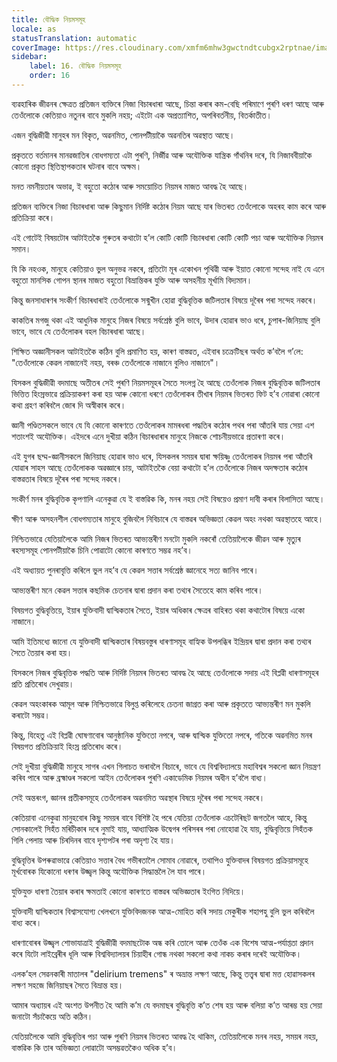 ```yaml
---
title: বৌদ্ধিক নিয়মসমূহ
locale: as
statusTranslation: automatic
coverImage: https://res.cloudinary.com/xmfm6mhw3gwctndtcubgx2rptnae/image/upload/v1741354419/small_cover_la_gran_rebelion_28716e29d2.webp
sidebar:
    label: 16. বৌদ্ধিক নিয়মসমূহ
    order: 16
---
```

ব্যৱহাৰিক জীৱনৰ ক্ষেত্ৰত প্ৰতিজন ব্যক্তিৰে নিজা বিচাৰধাৰা আছে, চিন্তা কৰাৰ কম-বেছি পৰিমাণে পুৰণি ধৰণ আছে আৰু তেওঁলোকে কেতিয়াও নতুনৰ বাবে মুকলি নহয়; এইটো এক অপ্ৰত্যাশিত, অপৰিবৰ্তনীয়, বিতৰ্কাতীত।

এজন বুদ্ধিজীৱী মানুহৰ মন বিকৃত, অৱনমিত, পোনপটীয়াকৈ অৱনতিৰ অৱস্থাত আছে।

প্ৰকৃততে বৰ্তমানৰ মানৱজাতিৰ বোধগম্যতা এটা পুৰণি, নিৰ্জীৱ আৰু অযৌক্তিক যান্ত্ৰিক গাঁথনিৰ দৰে, যি নিজাববীয়াকৈ কোনো প্ৰকৃত স্থিতিস্থাপকতাৰ ঘটনাৰ বাবে অক্ষম।

মনত নমনীয়তাৰ অভাৱ, ই বহুতো কঠোৰ আৰু সময়োচিত নিয়মৰ মাজত আবদ্ধ হৈ আছে।

প্ৰতিজন ব্যক্তিৰে নিজা বিচাৰধাৰা আৰু কিছুমান নিৰ্দিষ্ট কঠোৰ নিয়ম আছে যাৰ ভিতৰত তেওঁলোকে অহৰহ কাম কৰে আৰু প্ৰতিক্ৰিয়া কৰে।

এই গোটেই বিষয়টোৰ আটাইতকৈ গুৰুতৰ কথাটো হ’ল কোটি কোটি বিচাৰধাৰা কোটি কোটি পচা আৰু অযৌক্তিক নিয়মৰ সমান।

যি কি নহওক, মানুহে কেতিয়াও ভুল অনুভৱ নকৰে, প্ৰতিটো মূৰ একোখন পৃথিৱী আৰু ইয়াত কোনো সন্দেহ নাই যে এনে বহুতো মানসিক গোপন স্থানৰ মাজত বহুতো বিভ্ৰান্তিকৰ যুক্তি আৰু অসহনীয় মূৰ্খামি বিদ্যমান।

কিন্তু জনসাধাৰণৰ সংকীৰ্ণ বিচাৰধাৰাই তেওঁলোকে সন্মুখীন হোৱা বুদ্ধিবৃত্তিক জটিলতাৰ বিষয়ে দূৰৈৰ পৰা সন্দেহ নকৰে।

কাকতিৰ মগজু থকা এই আধুনিক মানুহে নিজৰ বিষয়ে সৰ্বশ্ৰেষ্ঠ বুলি ভাবে, উদাৰ হোৱাৰ ভাও ধৰে, চুপাৰ-জিনিয়াছ বুলি ভাবে, ভাবে যে তেওঁলোকৰ বহল বিচাৰধাৰা আছে।

শিক্ষিত অজ্ঞানীসকল আটাইতকৈ কঠিন বুলি প্ৰমাণিত হয়, কাৰণ বাস্তৱত, এইবাৰ চক্ৰেটিছৰ অৰ্থত ক’বলৈ গ’লে: "তেওঁলোকে কেৱল নাজানেই নহয়, বৰঞ্চ তেওঁলোকে নাজানে বুলিও নাজানে"।

যিসকল বুদ্ধিজীৱী বদমাছে অতীতৰ সেই পুৰণি নিয়মসমূহৰ সৈতে সংলগ্ন হৈ আছে তেওঁলোক নিজৰ বুদ্ধিবৃত্তিক জটিলতাৰ ভিত্তিত হিংস্ৰভাৱে প্ৰক্ৰিয়াকৰণ কৰা হয় আৰু কোনো ধৰণে তেওঁলোকৰ তীখাৰ নিয়মৰ ভিতৰত ফিট হ’ব নোৱাৰা কোনো কথা গ্ৰহণ কৰিবলৈ জোৰ দি অস্বীকাৰ কৰে।

জ্ঞানী পণ্ডিতসকলে ভাবে যে যি কোনো কাৰণতে তেওঁলোকৰ মামৰধৰা পদ্ধতিৰ কঠোৰ পথৰ পৰা আঁতৰি যায় সেয়া এশ শতাংশই অযৌক্তিক। এইদৰে এনে দুখীয়া কঠিন বিচাৰধাৰাৰ মানুহে নিজকে শোচনীয়ভাৱে প্ৰতাৰণা কৰে।

এই যুগৰ ছদ্ম-জ্ঞানীসকলে জিনিয়াছ হোৱাৰ ভাও ধৰে, যিসকলৰ সময়ৰ দ্বাৰা ক্ষয়িষ্ণু তেওঁলোকৰ নিয়মৰ পৰা আঁতৰি যোৱাৰ সাহস আছে তেওঁলোকক অৱজ্ঞাৰে চায়, আটাইতকৈ বেয়া কথাটো হ’ল তেওঁলোকে নিজৰ অদক্ষতাৰ কঠোৰ বাস্তৱতাৰ বিষয়ে দূৰৈৰ পৰা সন্দেহ নকৰে।

সংকীৰ্ণ মনৰ বুদ্ধিবৃত্তিক কৃপণালি এনেকুৱা যে ই বাস্তৱিক কি, মনৰ নহয় সেই বিষয়েও প্ৰমাণ দাবী কৰাৰ বিলাসিতা আছে।

ক্ষীণ আৰু অসহনশীল বোধগম্যতাৰ মানুহে বুজিবলৈ নিবিচাৰে যে বাস্তৱৰ অভিজ্ঞতা কেৱল অহং নথকা অৱস্থাতহে আহে।

নিশ্চিতভাৱে যেতিয়ালৈকে আমি নিজৰ ভিতৰত আভ্যন্তৰীণ মনটো মুকলি নকৰোঁ তেতিয়ালৈকে জীৱন আৰু মৃত্যুৰ ৰহস্যসমূহ পোনপটীয়াকৈ চিনি পোৱাটো কোনো কাৰণতে সম্ভৱ নহ’ব।

এই অধ্যায়ত পুনৰাবৃত্তি কৰিলে ভুল নহ’ব যে কেৱল সত্তাৰ সৰ্বশ্ৰেষ্ঠ জ্ঞানেহে সত্য জানিব পাৰে।

আভ্যন্তৰীণ মনে কেৱল সত্তাৰ কছমিক চেতনাৰ দ্বাৰা প্ৰদান কৰা তথ্যৰ সৈতেহে কাম কৰিব পাৰে।

বিষয়গত বুদ্ধিবৃত্তিয়ে, ইয়াৰ যুক্তিবাদী দ্বান্দ্বিকতাৰ সৈতে, ইয়াৰ অধিকাৰ ক্ষেত্ৰৰ বাহিৰত থকা কথাটোৰ বিষয়ে একো নাজানে।

আমি ইতিমধ্যে জানো যে যুক্তিবাদী দ্বান্দ্বিকতাৰ বিষয়বস্তুৰ ধাৰণাসমূহ বাহ্যিক উপলব্ধিৰ ইন্দ্ৰিয়ৰ দ্বাৰা প্ৰদান কৰা তথ্যৰ সৈতে তৈয়াৰ কৰা হয়।

যিসকলে নিজৰ বুদ্ধিবৃত্তিক পদ্ধতি আৰু নিৰ্দিষ্ট নিয়মৰ ভিতৰত আবদ্ধ হৈ আছে তেওঁলোকে সদায় এই বিপ্লৱী ধাৰণাসমূহৰ প্ৰতি প্ৰতিৰোধ দেখুৱায়।

কেৱল অহংকাৰক আমূল আৰু নিশ্চিতভাৱে বিলুপ্ত কৰিলেহে চেতনা জাগ্ৰত কৰা আৰু প্ৰকৃততে আভ্যন্তৰীণ মন মুকলি কৰাটো সম্ভৱ।

কিন্তু, যিহেতু এই বিপ্লৱী ঘোষণাবোৰ আনুষ্ঠানিক যুক্তিতো নপৰে, আৰু দ্বান্দ্বিক যুক্তিতো নপৰে, গতিকে অৱনমিত মনৰ বিষয়গত প্ৰতিক্ৰিয়াই হিংস্ৰ প্ৰতিৰোধ কৰে।

সেই দুখীয়া বুদ্ধিজীৱী মানুহে সাগৰ এখন গিলাচত ভৰাবলৈ বিচাৰে, ভাবে যে বিশ্ববিদ্যালয়ে মহাবিশ্বৰ সকলো জ্ঞান নিয়ন্ত্ৰণ কৰিব পাৰে আৰু ব্ৰহ্মাণ্ডৰ সকলো আইন তেওঁলোকৰ পুৰণি একাডেমিক নিয়মৰ অধীন হ’বলৈ বাধ্য।

সেই অন্তৰংগ, জ্ঞানৰ প্ৰতীকসমূহে তেওঁলোকৰ অৱনমিত অৱস্থাৰ বিষয়ে দূৰৈৰ পৰা সন্দেহ নকৰে।

কেতিয়াবা এনেকুৱা মানুহবোৰ কিছু সময়ৰ বাবে বিশিষ্ট হৈ পৰে যেতিয়া তেওঁলোক এচটেৰিছট জগতলৈ আহে, কিন্তু সোনকালেই সিহঁত মৰিচীকাৰ দৰে নুমাই যায়, আধ্যাত্মিক উদ্বেগৰ পৰিসৰৰ পৰা নোহোৱা হৈ যায়, বুদ্ধিবৃত্তিয়ে সিহঁতক গিলি পেলায় আৰু চিৰদিনৰ বাবে দৃশ্যপটৰ পৰা অদৃশ্য হৈ যায়।

বুদ্ধিবৃত্তিৰ উপৰুৱাভাৱে কেতিয়াও সত্তাৰ বৈধ গভীৰতালৈ সোমাব নোৱাৰে, তথাপিও যুক্তিবাদৰ বিষয়গত প্ৰক্ৰিয়াসমূহে মূৰ্খবোৰক যিকোনো ধৰণৰ উজ্জ্বল কিন্তু অযৌক্তিক সিদ্ধান্তলৈ লৈ যাব পাৰে।

যুক্তিযুক্ত ধাৰণা তৈয়াৰ কৰাৰ ক্ষমতাই কোনো কাৰণতে বাস্তৱৰ অভিজ্ঞতাৰ ইংগিত নিদিয়ে।

যুক্তিবাদী দ্বান্দ্বিকতাৰ বিশ্বাসযোগ্য খেলখনে যুক্তিবিদজনক আত্ম-মোহিত কৰি সদায় মেকুৰীক শহাপহু বুলি ভুল কৰিবলৈ বাধ্য কৰে।

ধাৰণাবোৰৰ উজ্জ্বল শোভাযাত্ৰাই বুদ্ধিজীৱী বদমাছটোক অন্ধ কৰি তোলে আৰু তেওঁক এক বিশেষ আত্ম-পৰ্যাপ্ততা প্ৰদান কৰে যিটো লাইব্ৰেৰীৰ ধূলি আৰু বিশ্ববিদ্যালয়ৰ চিয়াহীৰ গোন্ধ নথকা সকলো কথা নাকচ কৰাৰ দৰেই অযৌক্তিক।

এলক’হল সেৱনকাৰী মাতালৰ "delirium tremens" ৰ অভ্ৰান্ত লক্ষণ আছে, কিন্তু তত্ত্বৰ দ্বাৰা মত্ত হোৱাসকলৰ লক্ষণ সহজে জিনিয়াছৰ সৈতে বিভ্ৰান্ত হয়।

আমাৰ অধ্যায়ৰ এই অংশত উপনীত হৈ আমি ক’ম যে বদমাছৰ বুদ্ধিবৃত্তি ক’ত শেষ হয় আৰু বলিয়া ক’ত আৰম্ভ হয় সেয়া জনাটো সঁচাকৈয়ে অতি কঠিন।

যেতিয়ালৈকে আমি বুদ্ধিবৃত্তিৰ পচা আৰু পুৰণি নিয়মৰ ভিতৰত আবদ্ধ হৈ থাকিম, তেতিয়ালৈকে মনৰ নহয়, সময়ৰ নহয়, বাস্তৱিক কি তাৰ অভিজ্ঞতা লোৱাটো অসম্ভৱতকৈও অধিক হ’ব।

